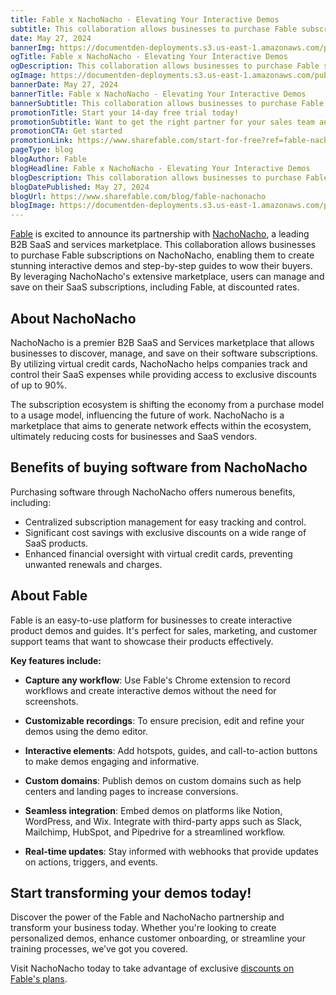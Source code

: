 ```yaml
---
title: Fable x NachoNacho - Elevating Your Interactive Demos
subtitle: This collaboration allows businesses to purchase Fable subscriptions on NachoNacho, enabling them to create stunning interactive demos and step-by-step guides to wow their buyers.
date: May 27, 2024
bannerImg: https://documentden-deployments.s3.us-east-1.amazonaws.com/public/49029877-9229-44d0-92ba-fd9523f0c6dd
ogTitle: Fable x NachoNacho - Elevating Your Interactive Demos
ogDescription: This collaboration allows businesses to purchase Fable subscriptions on NachoNacho, enabling them to create stunning interactive demos and step-by-step guides to wow their buyers.
ogImage: https://documentden-deployments.s3.us-east-1.amazonaws.com/public/49029877-9229-44d0-92ba-fd9523f0c6dd
bannerDate: May 27, 2024
bannerTitle: Fable x NachoNacho - Elevating Your Interactive Demos
bannerSubtitle: This collaboration allows businesses to purchase Fable subscriptions on NachoNacho, enabling them to create stunning interactive demos and step-by-step guides to wow their buyers.
promotionTitle: Start your 14-day free trial today!
promotionSubtitle: Want to get the right partner for your sales team and close more deals?
promotionCTA: Get started
promotionLink: https://www.sharefable.com/start-for-free?ref=fable-nachonacho
pageType: blog
blogAuthor: Fable
blogHeadline: Fable x NachoNacho - Elevating Your Interactive Demos
blogDescription: This collaboration allows businesses to purchase Fable subscriptions on NachoNacho, enabling them to create stunning interactive demos and step-by-step guides to wow their buyers.
blogDatePublished: May 27, 2024
blogUrl: https://www.sharefable.com/blog/fable-nachonacho
blogImage: https://documentden-deployments.s3.us-east-1.amazonaws.com/public/49029877-9229-44d0-92ba-fd9523f0c6dd
---
```


[Fable](https://www.sharefable.com/?ref=fable-nachonacho) is excited to announce its partnership with [NachoNacho](https://nachonacho.com/?ref=fable-nachonacho), a leading B2B SaaS and services marketplace. This collaboration allows businesses to purchase Fable subscriptions on NachoNacho, enabling them to create stunning interactive demos and step-by-step guides to wow their buyers. By leveraging NachoNacho's extensive marketplace, users can manage and save on their SaaS subscriptions, including Fable, at discounted rates.

## About NachoNacho

NachoNacho is a premier B2B SaaS and Services marketplace that allows businesses to discover, manage, and save on their software subscriptions. By utilizing virtual credit cards, NachoNacho helps companies track and control their SaaS expenses while providing access to exclusive discounts of up to 90%.

The subscription ecosystem is shifting the economy from a purchase model to a usage model, influencing the future of work. NachoNacho is a marketplace that aims to generate network effects within the ecosystem, ultimately reducing costs for businesses and SaaS vendors.

## Benefits of buying software from NachoNacho

Purchasing software through NachoNacho offers numerous benefits, including:

- Centralized subscription management for easy tracking and control.
- Significant cost savings with exclusive discounts on a wide range of SaaS products.
- Enhanced financial oversight with virtual credit cards, preventing unwanted renewals and charges.
 
## About Fable

Fable is an easy-to-use platform for businesses to create interactive product demos and guides. It's perfect for sales, marketing, and customer support teams that want to showcase their products effectively. 

**Key features include:**

- **Capture any workflow**: Use Fable's Chrome extension to record workflows and create interactive demos without the need for screenshots.

- **Customizable recordings**: To ensure precision, edit and refine your demos using the demo editor.

- **Interactive elements**: Add hotspots, guides, and call-to-action buttons to make demos engaging and informative.

- **Custom domains**: Publish demos on custom domains such as help centers and landing pages to increase conversions.

- **Seamless integration**: Embed demos on platforms like Notion, WordPress, and Wix. Integrate with third-party apps such as Slack, Mailchimp, HubSpot, and Pipedrive for a streamlined workflow.

- **Real-time updates**: Stay informed with webhooks that provide updates on actions, triggers, and events.
 
## Start transforming your demos today!

Discover the power of the Fable and NachoNacho partnership and transform your business today. Whether you're looking to create personalized demos, enhance customer onboarding, or streamline your training processes, we’ve got you covered.

Visit NachoNacho today to take advantage of exclusive [discounts on Fable's plans](https://nachonacho.com/product/fable?ref=fable-nachonacho).

